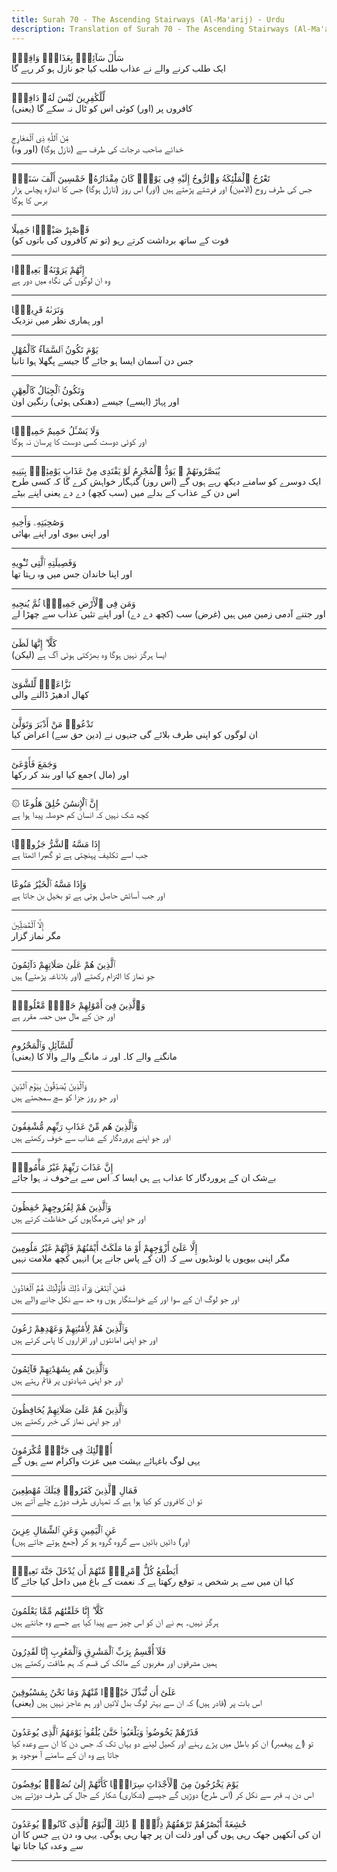 ```yaml
---
title: Surah 70 - The Ascending Stairways (Al-Ma'arij) - Urdu
description: Translation of Surah 70 - The Ascending Stairways (Al-Ma'arij) in Urdu
---
```





<Aside type="quran" title="1">
سَأَلَ سَآئِلٌۢ بِعَذَابٍۢ وَاقِعٍۢ
</Aside>

<Aside type="reference" title="1">
ایک طلب کرنے والے نے عذاب طلب کیا جو نازل ہو کر رہے گا
</Aside>

---

<Aside type="quran" title="2">
لِّلْكَٰفِرِينَ لَيْسَ لَهُۥ دَافِعٌۭ
</Aside>

<Aside type="reference" title="2">
(یعنی) کافروں پر (اور) کوئی اس کو ٹال نہ سکے گا
</Aside>

---

<Aside type="quran" title="3">
مِّنَ ٱللَّهِ ذِى ٱلْمَعَارِجِ
</Aside>

<Aside type="reference" title="3">
(اور وہ) خدائے صاحب درجات کی طرف سے (نازل ہوگا)
</Aside>

---

<Aside type="quran" title="4">
تَعْرُجُ ٱلْمَلَٰٓئِكَةُ وَٱلرُّوحُ إِلَيْهِ فِى يَوْمٍۢ كَانَ مِقْدَارُهُۥ خَمْسِينَ أَلْفَ سَنَةٍۢ
</Aside>

<Aside type="reference" title="4">
جس کی طرف روح (الامین) اور فرشتے پڑھتے ہیں (اور) اس روز (نازل ہوگا) جس کا اندازہ پچاس ہزار برس کا ہوگا
</Aside>

---

<Aside type="quran" title="5">
فَٱصْبِرْ صَبْرًۭا جَمِيلًا
</Aside>

<Aside type="reference" title="5">
(تو تم کافروں کی باتوں کو) قوت کے ساتھ برداشت کرتے رہو
</Aside>

---

<Aside type="quran" title="6">
إِنَّهُمْ يَرَوْنَهُۥ بَعِيدًۭا
</Aside>

<Aside type="reference" title="6">
وہ ان لوگوں کی نگاہ میں دور ہے
</Aside>

---

<Aside type="quran" title="7">
وَنَرَىٰهُ قَرِيبًۭا
</Aside>

<Aside type="reference" title="7">
اور ہماری نظر میں نزدیک
</Aside>

---

<Aside type="quran" title="8">
يَوْمَ تَكُونُ ٱلسَّمَآءُ كَٱلْمُهْلِ
</Aside>

<Aside type="reference" title="8">
جس دن آسمان ایسا ہو جائے گا جیسے پگھلا ہوا تانبا
</Aside>

---

<Aside type="quran" title="9">
وَتَكُونُ ٱلْجِبَالُ كَٱلْعِهْنِ
</Aside>

<Aside type="reference" title="9">
اور پہاڑ (ایسے) جیسے (دھنکی ہوئی) رنگین اون
</Aside>

---

<Aside type="quran" title="10">
وَلَا يَسْـَٔلُ حَمِيمٌ حَمِيمًۭا
</Aside>

<Aside type="reference" title="10">
اور کوئی دوست کسی دوست کا پرسان نہ ہوگا
</Aside>

---

<Aside type="quran" title="11">
يُبَصَّرُونَهُمْ ۚ يَوَدُّ ٱلْمُجْرِمُ لَوْ يَفْتَدِى مِنْ عَذَابِ يَوْمِئِذٍۭ بِبَنِيهِ
</Aside>

<Aside type="reference" title="11">
ایک دوسرے کو سامنے دیکھ رہے ہوں گے (اس روز) گنہگار خواہش کرے گا کہ کسی طرح اس دن کے عذاب کے بدلے میں (سب کچھ) دے دے یعنی اپنے بیٹے
</Aside>

---

<Aside type="quran" title="12">
وَصَٰحِبَتِهِۦ وَأَخِيهِ
</Aside>

<Aside type="reference" title="12">
اور اپنی بیوی اور اپنے بھائی
</Aside>

---

<Aside type="quran" title="13">
وَفَصِيلَتِهِ ٱلَّتِى تُـْٔوِيهِ
</Aside>

<Aside type="reference" title="13">
اور اپنا خاندان جس میں وہ رہتا تھا
</Aside>

---

<Aside type="quran" title="14">
وَمَن فِى ٱلْأَرْضِ جَمِيعًۭا ثُمَّ يُنجِيهِ
</Aside>

<Aside type="reference" title="14">
اور جتنے آدمی زمین میں ہیں (غرض) سب (کچھ دے دے) اور اپنے تئیں عذاب سے چھڑا لے
</Aside>

---

<Aside type="quran" title="15">
كَلَّآ ۖ إِنَّهَا لَظَىٰ
</Aside>

<Aside type="reference" title="15">
(لیکن) ایسا ہرگز نہیں ہوگا وہ بھڑکتی ہوئی آگ ہے
</Aside>

---

<Aside type="quran" title="16">
نَزَّاعَةًۭ لِّلشَّوَىٰ
</Aside>

<Aside type="reference" title="16">
کھال ادھیڑ ڈالنے والی
</Aside>

---

<Aside type="quran" title="17">
تَدْعُوا۟ مَنْ أَدْبَرَ وَتَوَلَّىٰ
</Aside>

<Aside type="reference" title="17">
ان لوگوں کو اپنی طرف بلائے گی جنہوں نے (دین حق سے) اعراض کیا
</Aside>

---

<Aside type="quran" title="18">
وَجَمَعَ فَأَوْعَىٰٓ
</Aside>

<Aside type="reference" title="18">
اور (مال )جمع کیا اور بند کر رکھا
</Aside>

---

<Aside type="quran" title="19">
۞ إِنَّ ٱلْإِنسَٰنَ خُلِقَ هَلُوعًا
</Aside>

<Aside type="reference" title="19">
کچھ شک نہیں کہ انسان کم حوصلہ پیدا ہوا ہے
</Aside>

---

<Aside type="quran" title="20">
إِذَا مَسَّهُ ٱلشَّرُّ جَزُوعًۭا
</Aside>

<Aside type="reference" title="20">
جب اسے تکلیف پہنچتی ہے تو گھبرا اٹھتا ہے
</Aside>

---

<Aside type="quran" title="21">
وَإِذَا مَسَّهُ ٱلْخَيْرُ مَنُوعًا
</Aside>

<Aside type="reference" title="21">
اور جب آسائش حاصل ہوتی ہے تو بخیل بن جاتا ہے
</Aside>

---

<Aside type="quran" title="22">
إِلَّا ٱلْمُصَلِّينَ
</Aside>

<Aside type="reference" title="22">
مگر نماز گزار
</Aside>

---

<Aside type="quran" title="23">
ٱلَّذِينَ هُمْ عَلَىٰ صَلَاتِهِمْ دَآئِمُونَ
</Aside>

<Aside type="reference" title="23">
جو نماز کا التزام رکھتے (اور بلاناغہ پڑھتے) ہیں
</Aside>

---

<Aside type="quran" title="24">
وَٱلَّذِينَ فِىٓ أَمْوَٰلِهِمْ حَقٌّۭ مَّعْلُومٌۭ
</Aside>

<Aside type="reference" title="24">
اور جن کے مال میں حصہ مقرر ہے
</Aside>

---

<Aside type="quran" title="25">
لِّلسَّآئِلِ وَٱلْمَحْرُومِ
</Aside>

<Aside type="reference" title="25">
(یعنی) مانگنے والے کا۔ اور نہ مانگے والے والا کا
</Aside>

---

<Aside type="quran" title="26">
وَٱلَّذِينَ يُصَدِّقُونَ بِيَوْمِ ٱلدِّينِ
</Aside>

<Aside type="reference" title="26">
اور جو روز جزا کو سچ سمجھتے ہیں
</Aside>

---

<Aside type="quran" title="27">
وَٱلَّذِينَ هُم مِّنْ عَذَابِ رَبِّهِم مُّشْفِقُونَ
</Aside>

<Aside type="reference" title="27">
اور جو اپنے پروردگار کے عذاب سے خوف رکھتے ہیں
</Aside>

---

<Aside type="quran" title="28">
إِنَّ عَذَابَ رَبِّهِمْ غَيْرُ مَأْمُونٍۢ
</Aside>

<Aside type="reference" title="28">
بےشک ان کے پروردگار کا عذاب ہے ہی ایسا کہ اس سے بےخوف نہ ہوا جائے
</Aside>

---

<Aside type="quran" title="29">
وَٱلَّذِينَ هُمْ لِفُرُوجِهِمْ حَٰفِظُونَ
</Aside>

<Aside type="reference" title="29">
اور جو اپنی شرمگاہوں کی حفاظت کرتے ہیں
</Aside>

---

<Aside type="quran" title="30">
إِلَّا عَلَىٰٓ أَزْوَٰجِهِمْ أَوْ مَا مَلَكَتْ أَيْمَٰنُهُمْ فَإِنَّهُمْ غَيْرُ مَلُومِينَ
</Aside>

<Aside type="reference" title="30">
مگر اپنی بیویوں یا لونڈیوں سے کہ (ان کے پاس جانے پر) انہیں کچھ ملامت نہیں
</Aside>

---

<Aside type="quran" title="31">
فَمَنِ ٱبْتَغَىٰ وَرَآءَ ذَٰلِكَ فَأُو۟لَٰٓئِكَ هُمُ ٱلْعَادُونَ
</Aside>

<Aside type="reference" title="31">
اور جو لوگ ان کے سوا اور کے خواستگار ہوں وہ حد سے نکل جانے والے ہیں
</Aside>

---

<Aside type="quran" title="32">
وَٱلَّذِينَ هُمْ لِأَمَٰنَٰتِهِمْ وَعَهْدِهِمْ رَٰعُونَ
</Aside>

<Aside type="reference" title="32">
اور جو اپنی امانتوں اور اقراروں کا پاس کرتے ہیں
</Aside>

---

<Aside type="quran" title="33">
وَٱلَّذِينَ هُم بِشَهَٰدَٰتِهِمْ قَآئِمُونَ
</Aside>

<Aside type="reference" title="33">
اور جو اپنی شہادتوں پر قائم رہتے ہیں
</Aside>

---

<Aside type="quran" title="34">
وَٱلَّذِينَ هُمْ عَلَىٰ صَلَاتِهِمْ يُحَافِظُونَ
</Aside>

<Aside type="reference" title="34">
اور جو اپنی نماز کی خبر رکھتے ہیں
</Aside>

---

<Aside type="quran" title="35">
أُو۟لَٰٓئِكَ فِى جَنَّٰتٍۢ مُّكْرَمُونَ
</Aside>

<Aside type="reference" title="35">
یہی لوگ باغہائے بہشت میں عزت واکرام سے ہوں گے
</Aside>

---

<Aside type="quran" title="36">
فَمَالِ ٱلَّذِينَ كَفَرُوا۟ قِبَلَكَ مُهْطِعِينَ
</Aside>

<Aside type="reference" title="36">
تو ان کافروں کو کیا ہوا ہے کہ تمہاری طرف دوڑے چلے آتے ہیں
</Aside>

---

<Aside type="quran" title="37">
عَنِ ٱلْيَمِينِ وَعَنِ ٱلشِّمَالِ عِزِينَ
</Aside>

<Aside type="reference" title="37">
اور) دائیں بائیں سے گروہ گروہ ہو کر (جمع ہوتے جاتے ہیں)
</Aside>

---

<Aside type="quran" title="38">
أَيَطْمَعُ كُلُّ ٱمْرِئٍۢ مِّنْهُمْ أَن يُدْخَلَ جَنَّةَ نَعِيمٍۢ
</Aside>

<Aside type="reference" title="38">
کیا ان میں سے ہر شخص یہ توقع رکھتا ہے کہ نعمت کے باغ میں داخل کیا جائے گا
</Aside>

---

<Aside type="quran" title="39">
كَلَّآ ۖ إِنَّا خَلَقْنَٰهُم مِّمَّا يَعْلَمُونَ
</Aside>

<Aside type="reference" title="39">
ہرگز نہیں۔ ہم نے ان کو اس چیز سے پیدا کیا ہے جسے وہ جانتے ہیں
</Aside>

---

<Aside type="quran" title="40">
فَلَآ أُقْسِمُ بِرَبِّ ٱلْمَشَٰرِقِ وَٱلْمَغَٰرِبِ إِنَّا لَقَٰدِرُونَ
</Aside>

<Aside type="reference" title="40">
ہمیں مشرقوں اور مغربوں کے مالک کی قسم کہ ہم طاقت رکھتے ہیں
</Aside>

---

<Aside type="quran" title="41">
عَلَىٰٓ أَن نُّبَدِّلَ خَيْرًۭا مِّنْهُمْ وَمَا نَحْنُ بِمَسْبُوقِينَ
</Aside>

<Aside type="reference" title="41">
(یعنی) اس بات پر (قادر ہیں) کہ ان سے بہتر لوگ بدل لائیں اور ہم عاجز نہیں ہیں
</Aside>

---

<Aside type="quran" title="42">
فَذَرْهُمْ يَخُوضُوا۟ وَيَلْعَبُوا۟ حَتَّىٰ يُلَٰقُوا۟ يَوْمَهُمُ ٱلَّذِى يُوعَدُونَ
</Aside>

<Aside type="reference" title="42">
تو (اے پیغمبر) ان کو باطل میں پڑے رہنے اور کھیل لینے دو یہاں تک کہ جس دن کا ان سے وعدہ کیا جاتا ہے وہ ان کے سامنے آ موجود ہو
</Aside>

---

<Aside type="quran" title="43">
يَوْمَ يَخْرُجُونَ مِنَ ٱلْأَجْدَاثِ سِرَاعًۭا كَأَنَّهُمْ إِلَىٰ نُصُبٍۢ يُوفِضُونَ
</Aside>

<Aside type="reference" title="43">
اس دن یہ قبر سے نکل کر (اس طرح) دوڑیں گے جیسے (شکاری) شکار کے جال کی طرف دوڑتے ہیں
</Aside>

---

<Aside type="quran" title="44">
خَٰشِعَةً أَبْصَٰرُهُمْ تَرْهَقُهُمْ ذِلَّةٌۭ ۚ ذَٰلِكَ ٱلْيَوْمُ ٱلَّذِى كَانُوا۟ يُوعَدُونَ
</Aside>

<Aside type="reference" title="44">
ان کی آنکھیں جھک رہی ہوں گی اور ذلت ان پر چھا رہی ہوگی۔ یہی وہ دن ہے جس کا ان سے وعدہ کیا جاتا تھا
</Aside>

---
